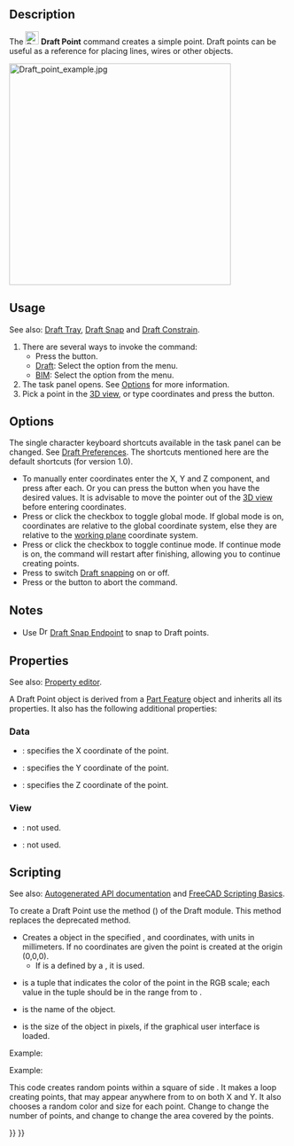 <languages/>
<translate>

<!--T:16-->
{{Docnav
|[[Draft_BezCurve|BezCurve]]
|[[Draft_Facebinder|Facebinder]]
|[[Draft_Workbench|Draft]]
|IconL=Draft_BezCurve.svg 
|IconR=Draft_Facebinder.svg 
|IconC=Workbench_Draft.svg
}}

<!--T:1-->
{{GuiCommand
|Name=Draft Point
|MenuLocation=Drafting → Point<br>2D Drafting → Point
|Workbenches=[[Draft_Workbench|Draft]], [[BIM_Workbench|BIM]]
|Version=0.7
}}

==Description== <!--T:2-->

<!--T:3-->
The [[Image:Draft_Point.svg|24px]] '''Draft Point''' command creates a simple point. Draft points can be useful as a reference for placing lines, wires or other objects.

</translate>
[[Image:Draft_point_example.jpg|400px]]
<translate>

==Usage== <!--T:5-->

<!--T:21-->
See also: [[Draft_Tray|Draft Tray]], [[Draft_Snap|Draft Snap]] and [[Draft_Constrain|Draft Constrain]].

<!--T:6-->
# There are several ways to invoke the command:
#* Press the {{Button|[[Image:Draft_Point.svg|16px]] [[Draft_Point|Point]]}} button.
#* [[Draft_Workbench|Draft]]: Select the {{MenuCommand|Drafting → [[Image:Draft_Point.svg|16px]] Point}} option from the menu.
#* [[BIM_Workbench|BIM]]: Select the {{MenuCommand|2D Drafting → [[Image:Draft_Point.svg|16px]] Point}} option from the menu.
# The {{MenuCommand|Point}} task panel opens. See [[#Options|Options]] for more information.
# Pick a point in the [[3D_view|3D view]], or type coordinates and press the {{Button|[[Image:Draft_AddPoint.svg|16px]] Enter point}} button.

==Options== <!--T:7-->

<!--T:22-->
The single character keyboard shortcuts available in the task panel can be changed. See [[Draft_Preferences|Draft Preferences]]. The shortcuts mentioned here are the default shortcuts (for version 1.0).

<!--T:8-->
* To manually enter coordinates enter the X, Y and Z component, and press {{KEY|Enter}} after each. Or you can press the {{Button|[[Image:Draft_AddPoint.svg|16px]] Enter point}} button when you have the desired values. It is advisable to move the pointer out of the [[3D_view|3D view]] before entering coordinates.
* Press {{KEY|G}} or click the {{MenuCommand|Global}} checkbox to toggle global mode. If global mode is on, coordinates are relative to the global coordinate system, else they are relative to the [[Draft_SelectPlane|working plane]] coordinate system.
* Press {{KEY|N}} or click the {{MenuCommand|Continue}} checkbox to toggle continue mode. If continue mode is on, the command will restart after finishing, allowing you to continue creating points.
* Press {{KEY|S}} to switch [[Draft_Snap|Draft snapping]] on or off.
* Press {{KEY|Esc}} or the {{Button|Close}} button to abort the command.

==Notes== <!--T:34-->

<!--T:35-->
* Use [[Image:Draft_Snap_Endpoint.svg|16px]] [[Draft_Snap_Endpoint|Draft Snap Endpoint]] to snap to Draft points.

==Properties== <!--T:9-->

<!--T:23-->
See also: [[Property_editor|Property editor]].

<!--T:24-->
A Draft Point object is derived from a [[Part_Feature|Part Feature]] object and inherits all its properties. It also has the following additional properties:

===Data=== <!--T:25-->

<!--T:26-->
{{TitleProperty|Draft}}

<!--T:10-->
* {{PropertyData|X|Distance}}: specifies the X coordinate of the point.
* {{PropertyData|Y|Distance}}: specifies the Y coordinate of the point.
* {{PropertyData|Z|Distance}}: specifies the Z coordinate of the point.

===View=== <!--T:27-->

<!--T:28-->
{{TitleProperty|Draft}}

<!--T:29-->
* {{PropertyView|Pattern|Enumeration}}: not used.
* {{PropertyView|Pattern Size|Float}}: not used.

==Scripting== <!--T:30-->

<!--T:11-->
See also: [https://freecad.github.io/SourceDoc/ Autogenerated API documentation] and [[FreeCAD Scripting Basics|FreeCAD Scripting Basics]].

<!--T:12-->
To create a Draft Point use the {{incode|make_point}} method ({{Version|0.19}}) of the Draft module. This method replaces the deprecated {{incode|makePoint}} method.

</translate>
{{Code|code=
point = make_point(X=0, Y=0, Z=0, color=None, name="Point", point_size=5)
point = make_point(point, Y=0, Z=0, color=None, name="Point", point_size=5)
}}
<translate>

<!--T:13-->
* Creates a {{incode|point}} object in the specified {{incode|X}}, {{incode|Y}} and {{incode|Z}} coordinates, with units in millimeters. If no coordinates are given the point is created at the origin (0,0,0).
** If {{incode|X}} is a {{incode|point}} defined by a {{incode|FreeCAD.Vector}}, it is used.
* {{incode|color}} is a tuple {{incode|(R, G, B)}} that indicates the color of the point in the RGB scale; each value in the tuple should be in the range from {{incode|0}} to {{incode|1}}.
* {{incode|name}} is the name of the object.
* {{incode|point_size}} is the size of the object in pixels, if the graphical user interface is loaded.

<!--T:19-->
Example:

</translate>
{{Code|code=
import FreeCAD as App
import Draft

doc = App.newDocument()

point1 = Draft.make_point(1600, 1400, 0)

p2 = App.Vector(-3200, 1800, 0)
point2 = Draft.make_point(p2, color=(0.5, 0.3, 0.6), point_size=10)

doc.recompute()
}}
<translate>

<!--T:14-->
Example:

<!--T:20-->
This code creates {{incode|N}} random points within a square of side {{incode|2L}}. It makes a loop creating {{incode|N}} points, that may appear anywhere from {{incode|-L}} to {{incode|+L}} on both X and Y. It also chooses a random color and size for each point. Change {{incode|N}} to change the number of points, and change {{incode|L}} to change the area covered by the points.

</translate>
{{Code|code=
import random
import FreeCAD as App
import Draft

doc = App.newDocument()

L = 1000
centered = App.Placement(App.Vector(-L, -L, 0), App.Rotation())
rectangle = Draft.make_rectangle(2*L, 2*L, placement=centered)

N = 10
for i in range(N):
    x = 2*L*random.random() - L
    y = 2*L*random.random() - L
    z = 0
    r = random.random()
    g = random.random()
    b = random.random()
    size = 15*random.random() + 5
    Draft.make_point(x, y, z, color=(r, g, b), point_size=size)

doc.recompute()
}}
<translate>


<!--T:15-->
{{Docnav
|[[Draft_BezCurve|BezCurve]]
|[[Draft_Facebinder|Facebinder]]
|[[Draft_Workbench|Draft]]
|IconL=Draft_BezCurve.svg 
|IconR=Draft_Facebinder.svg 
|IconC=Workbench_Draft.svg
}}

</translate>
{{Draft Tools navi{{#translation:}}}}
{{Userdocnavi{{#translation:}}}}